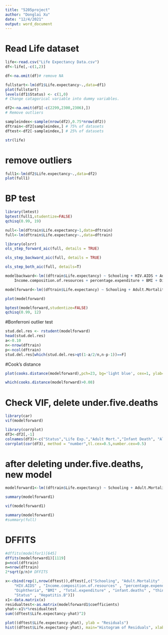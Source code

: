 ```yaml
---
title: "5205project"
author: "Donglai Xu"
date: "12/4/2021"
output: word_document
---
```

# Read Life dataset
```r
life<-read.csv("Life Expectancy Data.csv")
df<-life[,-c(1,2)]

df<-na.omit(df)# remove NA

fullstart<-lm(df1$Life.expectancy~.,data=df1)
plot(fullstart)
levels(df1$Status) <- c(1,0)
# Change catagorical variable into dummy variables.

df2<-na.omit(df1[-c(2299,2300,2306),])
# Remove outliers
```

```r

sampleindex<-sample(nrow(df2),0.75*nrow(df2))
dftrain<-df2[sampleindex,] # 75% of datasets
dftest<-df2[-sampleindex,] # 25% of datasets

```

```r
str(life)
```

# remove outliers 
```r
full1<-lm(df2$Life.expectancy~.,data=df2)
plot(full1)
```

# BP test
```r
library(lmtest)
bptest(full1,studentize=FALSE)
qchisq(0.99, 19)
```

```r
null<-lm(dftrain$Life.expectancy~1,data=dftrain)
full<-lm(dftrain$Life.expectancy~.,data=dftrain)
```

```r
library(olsrr)
ols_step_forward_aic(full, details = TRUE)
```

```r
ols_step_backward_aic(full, details = TRUE)
```

```r
ols_step_both_aic(full, details=T)
```

```r
modelbackward<-lm((dftrain$Life.expectancy) ~ Schooling + HIV.AIDS + Adult.Mortality + 
    Income.composition.of.resources + percentage.expenditure + BMI + Diphtheria + under.five.deaths + infant.deaths + thinness.5.9.years + Total.expenditure + Status+Hepatitis.B, data = dftrain)
```

```r
modelforward<-lm((dftrain$Life.expectancy) ~ Schooling + Adult.Mortality + HIV.AIDS + Income.composition.of.resources + percentage.expenditure + Diphtheria + BMI + Total.expenditure + under.five.deaths + infant.deaths + thinness.5.9.years + Status+ Hepatitis.B , data = dftrain)
```

```r
plot(modelforward)
```

```r
bptest(modelforward,studentize=FALSE)
qchisq(0.99, 12)
```

#Bonferroni outlier test
```r
stud.del.res <- rstudent(modelforward)
head(stud.del.res)
a<-0.10
n<-nrow(dftrain)
p<-ncol(dftrain)
stud.del.res[which(stud.del.res>qt(1-a/2/n,n-p-1))==F]
```
#Cook's distance
```r
plot(cooks.distance(modelforward),pch=23, bg='light blue', cex=1, ylab="Cook's distance", main="Cook's Distance")
```

```r
which(cooks.distance(modelforward)>0.08)
```

# Check VIF, delete under.five.deaths 
```r
library(car)
vif(modelforward)
```

```r
library(corrplot)
df3<-df2[,-1]
colnames(df3)<-c("Status","Life Exp.","Adult Mort.","Infant Death", "Alcohol","Percentage expen","Hep.B","Measles", "BMI","Under five","Polio","Total expen","HIV.AIDS","GDP","Population","Thinness1.19","Thinness5.9","Income composition","Schooling")
corrplot(cor(df3), method = "number",tl.cex=0.5,number.cex=0.5)
```
# after deleting under.five.deaths, new model
```r
modelforward1<-lm((dftrain$Life.expectancy) ~ Schooling + Adult.Mortality + HIV.AIDS + Income.composition.of.resources + percentage.expenditure + Diphtheria + BMI + Total.expenditure + infant.deaths + thinness.5.9.years + Status+Hepatitis.B , data = dftrain)
```

```r
summary(modelforward1)
```

```r
vif(modelforward1)
```

```r
summary(modelforward1)
#summary(full)
```
# DFFITS
```r
#dffits(modelfor1)[645]
dffits(modelforward1)[1119]
p=ncol(dftrain)
n=nrow(dftrain)
2*sqrt(p/n)# DFFITS
```

```r
x<-cbind(rep(1,nrow(dftest)),dftest[,c("Schooling", "Adult.Mortality" , 
    "HIV.AIDS" , "Income.composition.of.resources" , "percentage.expenditure" , 
    "Diphtheria", "BMI" , "Total.expenditure" , "infant.deaths" , "thinness.5.9.years" , 
    "Status" , "Hepatitis.B")])
x1<-data.matrix(x)
residualtest<-as.matrix(modelforward1$coefficients)
yhat<-x1%*%residualtest
sum((dftest$Life.expectancy-yhat)^2)
```

```r
plot((dftest$Life.expectancy-yhat), ylab = "Residuals")
hist((dftest$Life.expectancy-yhat), main="Histogram of Residuals", xlab="Residuals")
```


